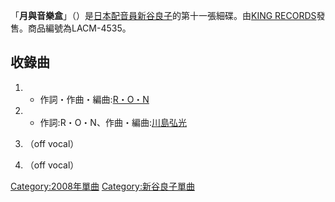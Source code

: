 {{Infobox Single 
| Name           = 月與音樂盒
| Artist         = [[新谷良子|新谷良子]]
| Album          = 
| A-side         = 
| B-side         = 
| Released       = 2008年10月22日 
| Format         = 
| Recorded       = 
| Genre          = [[動畫歌曲|動畫歌曲]]
| Length         = 
| Label          = [[Lantis|Lantis]]
| Writer         = 
| Producer       = 伊藤善之
| Certification  = 
| Chart position = * [[Oricon|Oricon]]每週排名58位（最高）
| Last single    = [[crossing_days|crossing days]]<br />（2008年）
| This single    = '''月與音樂盒'''<br />（2008年）
| Next single    = [[ReTIME|ReTIME]]<br />（2009年）
| Misc           = 
}}
「'''月與音樂盒'''」（{{lang|ja|月とオルゴール}}）是[[日本配音員|日本配音員]][[新谷良子|新谷良子]]的第十一張細碟。由[[KING_RECORDS|KING RECORDS]]發售。商品編號為LACM-4535。

==收錄曲==
#{{lang|ja|月とオルゴール}}
#*作詞・作曲・編曲:[[R・O・N|R・O・N]]
#{{lang|ja|アイロニカルスター}}
#*作詞:R・O・N、作曲・編曲:[[川島弘光|川島弘光]] 
#{{lang|ja|月とオルゴール}} （off vocal） 
#{{lang|ja|アイロニカルスター}} （off vocal）

{{新谷良子}}
{{DEFAULTSORT:Tsuki to Orugooru}}
[[Category:2008年單曲|Category:2008年單曲]]
[[Category:新谷良子單曲|Category:新谷良子單曲]]
{{Single-stub}}